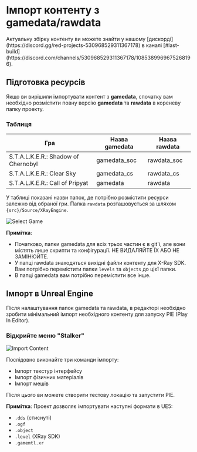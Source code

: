 
# Імпорт контенту з gamedata/rawdata
<Callout type="info" emoji="ℹ️">
  Актуальну збірку контенту ви можете знайти у нашому [дискорді](https://discord.gg/red-projects-530968529311367178) в каналі [#last-build](https://discord.com/channels/530968529311367178/1085389969675268196).
</Callout>

## Підготовка ресурсів
Якщо ви вирішили імпортувати контент з **gamedata**, спочатку вам необхідно розмістити повну версію **gamedata** та **rawdata** в кореневу папку проекту.

### Таблиця

| Гра                                 | Назва gamedata | Назва rawdata |
|-------------------------------------|----------------|---------------|
| S.T.A.L.K.E.R.: Shadow of Chernobyl | gamedata_soc   | rawdata_soc   |
| S.T.A.L.K.E.R.: Clear Sky           | gamedata_cs    | rawdata_cs    |
| S.T.A.L.K.E.R.: Call of Pripyat     | gamedata       | rawdata       |

У таблиці показані назви папок, де потрібно розмістити ресурси залежно від обраної гри. Папка `rawdata` розташовується за шляхом `{src}/Source/XRayEngine`.

![Select Game](./import-content.ru/img/gamedata-dir.png)

**Примітка**:
* Початково, папки gamedata для всіх трьох частин є в git'і, але вони містять лише скрипти та конфігурації. НЕ ВИДАЛЯЙТЕ ЇХ АБО НЕ ЗАМІНЮЙТЕ.
* У папці rawdata знаходяться вихідні файли контенту для X-Ray SDK. Вам потрібно перемістити папки `levels` та `objects` до цієї папки.
* В папці gamedata вам потрібно перемістити все інше.

## Імпорт в Unreal Engine

Після налаштування папок gamedata та rawdata, в редакторі необхідно зробити мінімальний імпорт необхідного контенту для запуску PIE (Play In Editor).

### Відкрийте меню "Stalker"

![Import Content](./import-content.ru/img/import.png)

Послідовно виконайте три команди імпорту:
- Імпорт текстур інтерфейсу
- Імпорт фізичних матеріалів
- Імпорт мешів

Після цього ви можете створити тестову локацію та запустити PIE.

**Примітка**:
Проект дозволяє імпортувати наступні формати в UE5:
- `.dds` (стиснуті)
- `.ogf`
- `.object`
- `.level` (XRay SDK)
- `.gamemtl.xr`
